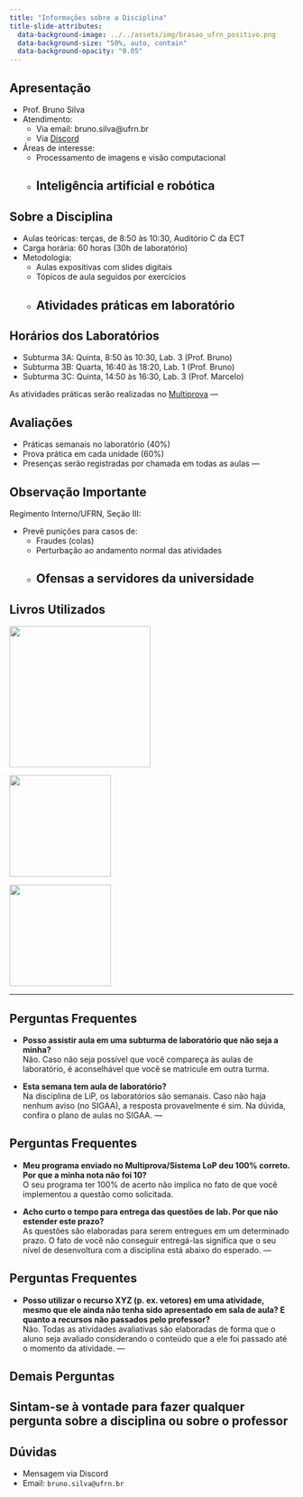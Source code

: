 ```yaml
---
title: "Informações sobre a Disciplina"
title-slide-attributes:
  data-background-image: ../../assets/img/brasao_ufrn_positivo.png
  data-background-size: "50%, auto, contain"
  data-background-opacity: "0.05"
---
```


## Apresentação

- Prof. Bruno Silva
- Atendimento:
    - Via email: bruno.silva@ufrn.br
    - Via [Discord](https://discord.gg/EEBXxFMYu6)
- Áreas de interesse:
    - Processamento de imagens e visão computacional
    - Inteligência artificial e robótica
---

## Sobre a Disciplina

- Aulas teóricas: terças, de 8:50 às 10:30,
  Auditório C da ECT
- Carga horária: 60 horas (30h de laboratório)
- Metodologia:
    - Aulas expositivas com slides digitais
    - Tópicos de aula seguidos por exercícios
    - Atividades práticas em laboratório
---

## Horários dos Laboratórios

- Subturma 3A: Quinta, 8:50 às 10:30, Lab. 3 (Prof. Bruno)
- Subturma 3B: Quarta, 16:40 às 18:20, Lab. 1 (Prof. Bruno)
- Subturma 3C: Quinta, 14:50 às 16:30, Lab. 3 (Prof. Marcelo)

As atividades práticas serão realizadas no
[Multiprova](https://multiprova.ufrn.br)
---

## Avaliações

- Práticas semanais no laboratório (40%)
- Prova prática em cada unidade (60%)
- Presenças serão registradas por chamada
  em todas as aulas
---

## Observação Importante

Regimento Interno/UFRN, Seção III:

- Prevê punições para casos de:
    - Fraudes (colas)
    - Perturbação ao andamento normal das atividades
    - Ofensas a servidores da universidade
---

## Livros Utilizados {.nostretch}

::: {layout-ncol=3}
![](livro_lip_ect.png){width=250}

![](livro1.png){width=180}

![](livro2.png){width=180}
:::

---

## Perguntas Frequentes

- **Posso assistir aula em uma subturma de laboratório que não seja a minha?**<br>
Não. Caso não seja possível que você compareça às aulas de laboratório,
é aconselhável que você se matricule em outra turma.

- **Esta semana tem aula de laboratório?**<br>
Na disciplina de LiP, os laboratórios são semanais.
Caso não haja nenhum aviso (no SIGAA), a resposta
provavelmente é sim.
Na dúvida, confira o plano de aulas no SIGAA.
---

## Perguntas Frequentes

- **Meu programa enviado no Multiprova/Sistema LoP deu 100% correto.
Por que a minha nota não foi 10?**<br>
O seu programa ter 100% de acerto não implica no fato de que
você implementou a questão como solicitada.

- **Acho curto o tempo para entrega das questões de lab.
Por que não estender este prazo?**<br>
As questões são elaboradas para serem entregues em um determinado
prazo. O fato de você não conseguir entregá-las significa
que o seu nível de desenvoltura com a disciplina está abaixo
do esperado.
---

## Perguntas Frequentes

- **Posso utilizar o recurso XYZ (p. ex. vetores) em uma atividade, mesmo que ele ainda não tenha sido apresentado em sala de aula? E quanto a recursos não passados pelo professor?**<br>
Não. Todas as atividades avaliativas são elaboradas de forma que o aluno seja avaliado considerando o conteúdo que a ele foi passado até o momento da atividade.
---

## Demais Perguntas

Sintam-se à vontade para fazer qualquer pergunta sobre a disciplina ou sobre o professor
---

## Dúvidas

- Mensagem via Discord
- Email: `bruno.silva@ufrn.br`